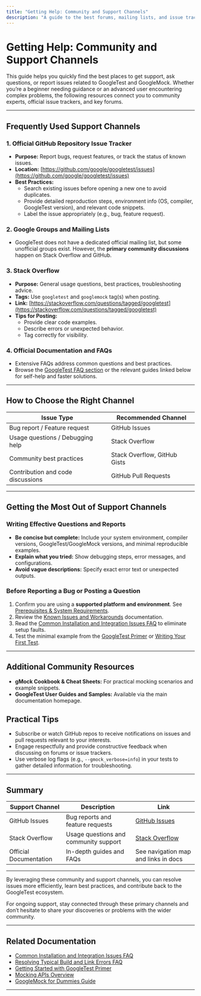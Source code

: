 ```yaml
---
title: "Getting Help: Community and Support Channels"
description: "A guide to the best forums, mailing lists, and issue trackers for getting support, asking questions, or reporting problems with GoogleTest and GoogleMock."
---
```


# Getting Help: Community and Support Channels

This guide helps you quickly find the best places to get support, ask questions, or report issues related to GoogleTest and GoogleMock. Whether you’re a beginner needing guidance or an advanced user encountering complex problems, the following resources connect you to community experts, official issue trackers, and key forums.

---

## Frequently Used Support Channels

### 1. Official GitHub Repository Issue Tracker

- **Purpose:** Report bugs, request features, or track the status of known issues.
- **Location:** [https://github.com/google/googletest/issues](https://github.com/google/googletest/issues)
- **Best Practices:**
  - Search existing issues before opening a new one to avoid duplicates.
  - Provide detailed reproduction steps, environment info (OS, compiler, GoogleTest version), and relevant code snippets.
  - Label the issue appropriately (e.g., bug, feature request).

### 2. Google Groups and Mailing Lists

- GoogleTest does not have a dedicated official mailing list, but some unofficial groups exist. However, the **primary community discussions** happen on Stack Overflow and GitHub.

### 3. Stack Overflow

- **Purpose:** General usage questions, best practices, troubleshooting advice.
- **Tags:** Use `googletest` and `googlemock` tag(s) when posting.
- **Link:** [https://stackoverflow.com/questions/tagged/googletest](https://stackoverflow.com/questions/tagged/googletest)
- **Tips for Posting:**
  - Provide clear code examples.
  - Describe errors or unexpected behavior.
  - Tag correctly for visibility.

### 4. Official Documentation and FAQs

- Extensive FAQs address common questions and best practices.
- Browse the [GoogleTest FAQ section](../) or the relevant guides linked below for self-help and faster solutions.

---

## How to Choose the Right Channel

| Issue Type                          | Recommended Channel         |
|-----------------------------------|----------------------------|
| Bug report / Feature request      | GitHub Issues              |
| Usage questions / Debugging help  | Stack Overflow             |
| Community best practices          | Stack Overflow, GitHub Gists|
| Contribution and code discussions | GitHub Pull Requests       |


---

## Getting the Most Out of Support Channels

### Writing Effective Questions and Reports

- **Be concise but complete:** Include your system environment, compiler versions, GoogleTest/GoogleMock versions, and minimal reproducible examples.
- **Explain what you tried:** Show debugging steps, error messages, and configurations.
- **Avoid vague descriptions:** Specify exact error text or unexpected outputs.

### Before Reporting a Bug or Posting a Question

1. Confirm you are using a **supported platform and environment**. See [Prerequisites & System Requirements](/getting-started/setup-and-installation/prerequisites-system-requirements).
2. Review the [Known Issues and Workarounds](/changelog/upgrade-guides/known-issues-workarounds) documentation.
3. Read the [Common Installation and Integration Issues FAQ](/faq/getting-started-troubleshooting/faq-common-installation-issues) to eliminate setup faults.
4. Test the minimal example from the [GoogleTest Primer](../overview/product-intro-core-value/what-is-googletest) or [Writing Your First Test](/getting-started/first-test-experience/writing-your-first-test).

---

## Additional Community Resources

- **gMock Cookbook & Cheat Sheets:** For practical mocking scenarios and example snippets.
- **GoogleTest User Guides and Samples:** Available via the main documentation homepage.

## Practical Tips

- Subscribe or watch GitHub repos to receive notifications on issues and pull requests relevant to your interests.
- Engage respectfully and provide constructive feedback when discussing on forums or issue trackers.
- Use verbose log flags (e.g., `--gmock_verbose=info`) in your tests to gather detailed information for troubleshooting.

---

## Summary

| Support Channel          | Description                              | Link                                                |
|-------------------------|------------------------------------------|-----------------------------------------------------|
| GitHub Issues           | Bug reports and feature requests         | [GitHub Issues](https://github.com/google/googletest/issues) |
| Stack Overflow          | Usage questions and community support    | [Stack Overflow](https://stackoverflow.com/questions/tagged/googletest) |
| Official Documentation  | In-depth guides and FAQs                  | See navigation map and links in docs                 |

---

By leveraging these community and support channels, you can resolve issues more efficiently, learn best practices, and contribute back to the GoogleTest ecosystem.

For ongoing support, stay connected through these primary channels and don’t hesitate to share your discoveries or problems with the wider community.

---

## Related Documentation

- [Common Installation and Integration Issues FAQ](/faq/getting-started-troubleshooting/faq-common-installation-issues)
- [Resolving Typical Build and Link Errors FAQ](/faq/getting-started-troubleshooting/faq-typical-build-errors)
- [Getting Started with GoogleTest Primer](../overview/product-intro-core-value/what-is-googletest)
- [Mocking APIs Overview](../api-reference/mocking-apis/mock-classes-methods)
- [GoogleMock for Dummies Guide](https://google.github.io/googletest/gmock_for_dummies.html)

---